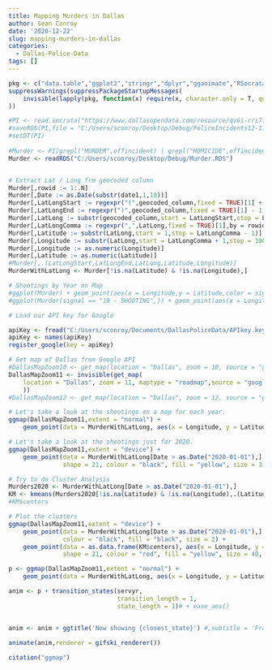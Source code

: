 ```yaml
---
title: Mapping Murders in Dallas
author: Sean Conroy
date: '2020-12-22'
slug: mapping-murders-in-dallas
categories:
  - Dallas-Police-Data
tags: []
---
```



```r
pkg <- c("data.table","ggplot2","stringr","dplyr","gganimate","RSocrata","ggmap")
suppressWarnings(suppressPackageStartupMessages(
    invisible(lapply(pkg, function(x) require(x, character.only = T, quietly = T)))
))

#PI <- read.socrata("https://www.dallasopendata.com/resource/qv6i-rri7.csv")
#saveRDS(PI,file = "C:/Users/sconroy/Desktop/Debug/PoliceIncidents12-17-20.RDS")
#setDT(PI)
 
#Murder <- PI[grepl("MURDER",offincident) | grepl("HOMICIDE",offincident),]
Murder <- readRDS("C:/Users/sconroy/Desktop/Debug/Murder.RDS")


# Extract Lat / Long frm geocoded column
Murder[,rowid := 1:.N]
Murder[,Date := as.Date(substr(date1,1,10))]
Murder[,LatLongStart := regexpr("(",geocoded_column,fixed = TRUE)[1] + 1,by = rowid]
Murder[,LatLongEnd := regexpr(")",geocoded_column,fixed = TRUE)[1] - 1,by = rowid]
Murder[,LatLong := substr(geocoded_column,start = LatLongStart,stop = LatLongEnd)]
Murder[,LatLongComma := regexpr(",",LatLong,fixed = TRUE)[1],by = rowid]
Murder[,Latitude := substr(LatLong,start = 1,stop = LatLongComma - 1)]
Murder[,Longitude := substr(LatLong,start = LatLongComma + 1,stop = 1000)]
Murder[,Longitude := as.numeric(Longitude)]
Murder[,Latitude := as.numeric(Latitude)]
#Murder[,.(LatLongStart,LatLongEnd,LatLong,Latitude,Longitude)]
MurderWithLatLong <- Murder[!is.na(Latitude) & !is.na(Longitude),]

# Shootings by Year on Map
#ggplot(Murder) + geom_point(aes(x = Longitude,y = Latitude,color = signal)) + facet_wrap(~ servyr) + ylab(NULL)
#ggplot(Murder[signal == "19 - SHOOTING",]) + geom_point(aes(x = Longitude,y = Latitude)) + facet_wrap(~ servyr) + ylab(NULL)

```

```r
# Load our API key for Google

apiKey <- fread("C:/Users/sconroy/Documents/DallasPoliceData/APIkey.key")
apiKey <- names(apiKey)
register_google(key = apiKey)

# Get map of Dallas from Google API
#DallasMapZoom10 <- get_map(location = "Dallas", zoom = 10, source = "google")
DallasMapZoom11 <- invisible(get_map(
    location = "Dallas", zoom = 11, maptype = "roadmap",source = "google",messaging = FALSE
    ))
#DallasMapZoom12 <- get_map(location = "Dallas", zoom = 12, source = "google")
```


```r
# Let's take a look at the shootings on a map for each year.
ggmap(DallasMapZoom11,extent = "normal") + 
    geom_point(data = MurderWithLatLong, aes(x = Longitude, y = Latitude), size = 1) + facet_wrap(~ servyr)

# Let's take a look at the shootings just for 2020.
ggmap(DallasMapZoom11,extent = "device") + 
    geom_point(data = MurderWithLatLong[Date > as.Date("2020-01-01"),], aes(x = Longitude, y = Latitude), 
               shape = 21, colour = "black", fill = "yellow", size = 3, stroke = 2)

```


```r
# Try to do Cluster Analysis
Murders2020 <- MurderWithLatLong[Date > as.Date("2020-01-01"),]
KM <- kmeans(Murders2020[!is.na(Latitude) & !is.na(Longitude),.(Latitude,Longitude)],centers = 10)
#KM$centers

# Plot the clusters
ggmap(DallasMapZoom11,extent = "device") + 
    geom_point(data = MurderWithLatLong[Date > as.Date("2020-01-01"),], aes(x = Longitude, y = Latitude), 
               colour = "black", fill = "black", size = 2) + 
    geom_point(data = as.data.frame(KM$centers), aes(x = Longitude, y = Latitude), 
               shape = 21, colour = "red", fill = "yellow", size = 40, stroke = 2,alpha = 0.3)


```


```r


p <- ggmap(DallasMapZoom11,extent = "normal") +
    geom_point(data = MurderWithLatLong, aes(x = Longitude, y = Latitude,group = seq_along(servyr)), size = 1)

anim <- p + transition_states(servyr,
                              transition_length = 1,
                              state_length = 1)# + ease_aes()


anim <- anim + ggtitle('Now showing {closest_state}') #,subtitle = 'Frame {frame} of {nframes}')
    
animate(anim,renderer = gifski_renderer())
```


```r
citation("ggmap")
```